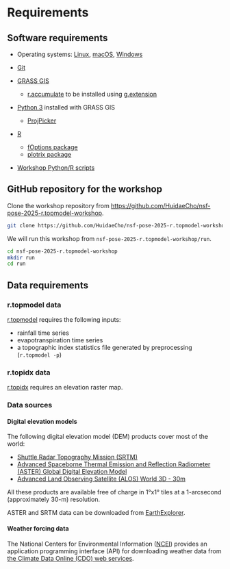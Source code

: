 # Requirements {.unnumbered}

## Software requirements

- Operating systems: [Linux](https://www.kernel.org/), [macOS](https://www.apple.com/macos/), [Windows](https://www.microsoft.com/windows/)
- [Git](https://git-scm.com/)
- [GRASS GIS](https://grass.osgeo.org/)

  - [r.accumulate](https://grass.osgeo.org/grass-stable/manuals/addons/r.accumulate.html) to be installed using [g.extension](https://grass.osgeo.org/grass-stable/manuals/g.extension.html)

- [Python 3](https://www.python.org/) installed with GRASS GIS

  - [ProjPicker](https://projpicker.readthedocs.io/)

- [R](https://www.r-project.org/)

  - [fOptions package](https://cran.r-project.org/web/packages/fOptions/index.html)
  - [plotrix package](https://cran.r-project.org/web/packages/plotrix/index.html)

- [Workshop Python/R scripts](https://github.com/HuidaeCho/nsf-pose-2025-r.topmodel-workshop/tree/master/scripts)

## GitHub repository for the workshop

Clone the workshop repository from <https://github.com/HuidaeCho/nsf-pose-2025-r.topmodel-workshop>.

```bash
git clone https://github.com/HuidaeCho/nsf-pose-2025-r.topmodel-workshop.git
```

We will run this workshop from `nsf-pose-2025-r.topmodel-workshop/run`.

```bash
cd nsf-pose-2025-r.topmodel-workshop
mkdir run
cd run
```

## Data requirements

### r.topmodel data

[r.topmodel](https://grass.osgeo.org/grass-stable/manuals/r.topmodel.html) requires the following inputs:

- rainfall time series
- evapotranspiration time series
- a topographic index statistics file generated by preprocessing (`r.topmodel -p`)

### r.topidx data

[r.topidx](https://grass.osgeo.org/grass-stable/manuals/r.topidx.html) requires an elevation raster map.

### Data sources

#### Digital elevation models

The following digital elevation model (DEM) products cover most of the world:

- [Shuttle Radar Topography Mission (SRTM)](https://www2.jpl.nasa.gov/srtm/)
- [Advanced Spaceborne Thermal Emission and Reflection Radiometer (ASTER) Global Digital Elevation Model](https://asterweb.jpl.nasa.gov/gdem.asp)
- [Advanced Land Observing Satellite (ALOS) World 3D - 30m](https://www.eorc.jaxa.jp/ALOS/en/aw3d30/)

All these products are available free of charge in 1°x1° tiles at a 1-arcsecond (approximately 30-m) resolution.

ASTER and SRTM data can be downloaded from [EarthExplorer](https://earthexplorer.usgs.gov/).

#### Weather forcing data

The National Centers for Environmental Information ([NCEI](https://www.ncei.noaa.gov/)) provides an application programming interface (API) for downloading weather data from [the Climate Data Online (CDO) web services](https://www.ncdc.noaa.gov/cdo-web/webservices/v2).